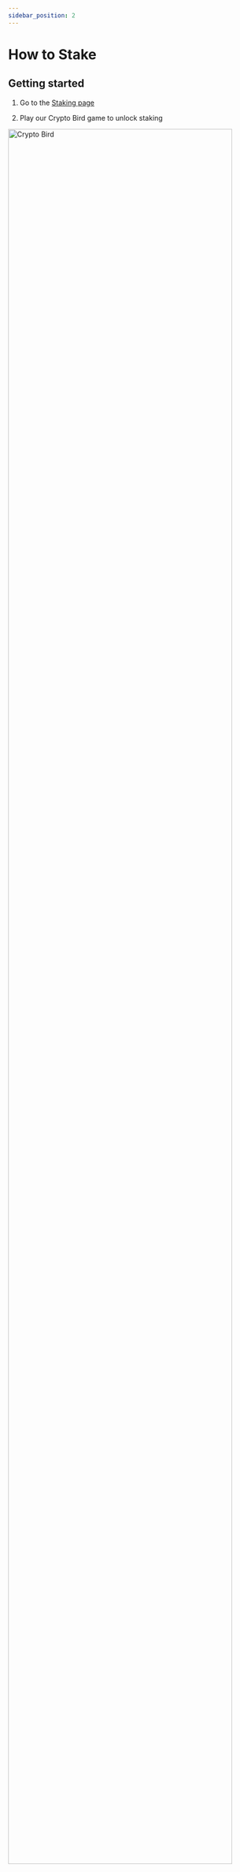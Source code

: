 ```yaml
---
sidebar_position: 2
---
```



# How to Stake

## Getting started

1. Go to the [Staking page](https://beta.exeedme.com/defi/staking)

2. Play our Crypto Bird game to unlock staking

<Image
  src="/img/staking/crypto_bird.png"
  alt="Crypto Bird"
  width="95%"
  alignSelf="center"
/>
<br />

3. Connect to your wallet by pressing the **_Connect Wallet_** button

<Image
  src="/img/staking/staking.png"
  alt="Crypto Bird"
  width="95%"
  alignSelf="center"
/>
<br />

4. Select your prefered wallet

<Image
  src="/img/staking/connect_wallet.png"
  alt="Staking page"
  width="95%"
  alignSelf="center"
/>
<br />

5. Choose a staking pool (Each pool has different rewards - [Details](/docs/staking/overview#specifics))

<Image
  src="/img/staking/pools.png"
  alt="Staking page"
  width="95%"
  alignSelf="center"
/>
<br />

6. Approve XED

7. Select the amount of XEDs you wish to stake and press **_Stake XED_**

That's it. All you need to do now is wait (or not). You can unstake whenever you like by presseing **Unstake XED**.

:::important
Make sure you're on the correct network! XED staking is available in Binance Smart-Chain or Ethereum so you can choose in which to stake.
:::

